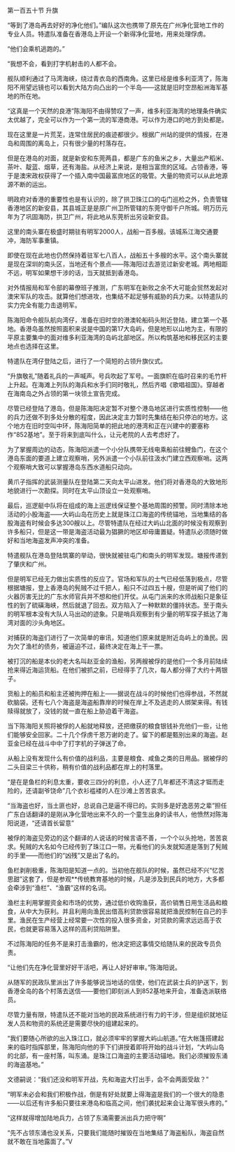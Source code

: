 

第一百五十节 升旗

“等到了港岛再去好好的净化他们。”编队这次也携带了原先在广州净化营地工作的专业人员。特遣队准备在香港岛上开设一个新得净化营地，用来处理俘虏。

“他们会乘机逃跑的。”

“我想不会，看到打字机射击的人都不会。

舰队顺利通过了马湾海峡，绕过青衣岛的西南角。这里已经是维多利亚湾了，陈海阳不用望远镜也可以看到大陆方向凸出的一个半岛――这就是旧时空昂船洲海军基地的所在地。

“这真是一个天然的良港”陈海阳不由得赞叹了一声，维多利亚海湾的地理条件确实太优越了，完全可以作为一个第一流的军港商港。可以作为港口的地方到处都是。

现在这里是一片荒芜，连常住居民的痕迹都很少。根据广州站的提供的情报，在港岛和周围的离岛上，只有很少量的村落存在。

但是在港岛的对面，就是新安和东莞两县，都是广东的鱼米之乡，大量出产稻米、茶叶、靛蓝、烟草，还有海盐。从经济上来说，是相当富庶的区域。占领香港，等于是澳宋政权获得了一个插入南中国最富庶地区的吸管。大量的物资可以从此地源源不断的运出。

明政府对香港的重要性也是有认识的，除了拱卫珠江口的屯门巡检之外，负责管辖香港地区的新安县，其县城正是是原广州卫所管辖的东莞守御千户所城。明万历元年为了巩固海防，拱卫广州，将此地从东莞析出另设新安县。

这里的南头寨在极盛时期驻有明军2000人，战船一百多艘。该城系江海交通要冲，海防军事重镇。

即使在现在此地也仍然保持着驻军七八百人，战船五十多艘的水平。这个南头寨就是现在深圳的南头区，当地还有个景点――陈海阳过去游览过新安老城。两地相距不远，明军如果想干涉的话，当天就抵到香港岛。

对外情报局和军令部的幕僚班子推测，广东明军在新败之余不大可能会贸然发起对澳宋军队的攻击。就算他们想进攻，也集结不起足够有威胁的兵力来。以特遣队的实力完全有能力击退明军。

陈海阳命令舰队航向湾仔，准备在旧时空的港澳轮船码头附近登陆，建立第一个基地。香港岛虽然按照面积来说是中国的第17大岛屿，但是地形以山地为主，有限的平原主要集中的面对维多利亚海湾的岛屿北部地区。所以构筑基地和移民区的主要地点也选择在这里。

特遣队在湾仔登陆之后，进行了一个简短的占领升旗仪式。

“升旗敬礼”随着礼兵的一声喊声。号兵吹起了军号。一面旗帜在临时召来的毛竹杆上升起。在海滩上列队的海兵和水手们同时敬礼，然后齐唱《歌唱祖国》。穿越者在海南岛之外占领的第一块领土宣告完成。

尽管已经登陆了港岛，但是陈海阳决定暂不对整个港岛地区进行实质性控制――他的兵力还做不到多处分散的程度，因此决定主力暂时先集结在船只停泊的地方。这个地方在旧时空叫中环，陈海阳简单的把此地的港湾和正在兴建中的要塞称作“852基地”。至于将来到底叫什么，让元老院的人去考虑好了。

为了掌握周边的动态，陈海阳派遣一个小分队携带无线电乘船前往鲤鱼门，在这个港岛东面的要道上建立观察哨，另外派遣一个小队前往汲水门建立西观察哨。这两个观察哨大致可以掌握港岛东西水道船只动向。

黄爪子指挥的武装测量队在登陆第二天向太平山进发。他们将对香港岛的大致地形地貌进行一次勘探。同时在太平山顶设立一处观察哨。

最后，巡逻艇中队将在组成的海上巡逻线保证整个基地周围的预警。同时清除本地活动的小股海盗――大屿山岛在历史上就是珠江口海盗的传统锚地，当地集结的各股海盗有时候会多达300艘以上。尽管特遣队在经过大屿山北面的时候没有观察到许多船只，但是这一带是海盗活动最为猖獗的地区却毋庸置疑。特遣队必须随时做好和当地海盗发声冲突的准备。

特遣舰队在港岛登陆筑寨的举动，很快就被驻屯门和南头的明军发现。塘报传递到了肇庆和广州。

但是明军已经无力做出实质性的反应了。官场和军队的士气已经低落到极点，尽管根据塘报，登上香港岛的髡贼不过千把人，船只不过四五十艘，但是听闻了他们的火器厉害无比的广东水师官兵并不想和他们开仗。从屯门派来的水师战船只是象征性的到了硫磺海峡，然后就退了回去。双方陷入了一种默默的僵持状态。至于南头的明军根本没有大队人马出动的迹象。只是哨兵观察到有少量的明军探子抵达了海湾对面的沙头角地区。

对捕获的海盗们进行了一次简单的审讯，知道他们原来就是附近岛屿上的渔民。因为欠了渔栏的债务，被逼迫不过，最终决定在海上干一票。

被打沉的船是本伙的老大名叫赵亚金的渔船，另两艘被俘的是他们一个多月前陆续抢来得近海运货船。在他们被抓之前，已经得手了几次，每人都分得了大约十两银子。

货船上的船员和船主还被拘押在船上――据说在战斗的时候他们也得参战，不然就砍脑袋。还有七八个海盗是海盗船靠岸的时候在岸上不及逃走的人绑架来得。有钱赎得就放了，没钱的就一直在船上胁迫着干海盗。

当下陈海阳关照将被俘的人船就地释放，还把缴获的粮食银钱补充他们一些，让他们能够安全回家。二十几个俘虏千恩万谢的走了。留下的都是甄别出来的海盗。赵亚金已经在战斗中中了打字机的子弹送了命。

从船上没有发现什么有价值的战利品，主要是粮食、咸鱼之类的日用品。据被俘的二头目梁三十供称，稍有价值的战利品都在岸上的村落里。

“是在是鱼栏的利息太重，要收三四分的利息，小人还了几年都还不清这才铤而走险的，还请副爷饶命”几个衣衫褴褛的人在沙滩上苦苦哀求。

“当海盗也好，当土匪也好，总说自己是逼不得已的。实则多是好逸恶劳之辈”担任广东白话翻译的是刚从净化营地出来不久的一个童生出身的读书人，他愤然对陈海阳说道，“还请首长留意”

被俘的海盗见旁边的这个翻译的人说话的时候言语不善，一个个以头抢地，苦苦哀求。髡贼的大名如今已经传到了珠江口一带。光看他们的头发就知道是落到了髡贼的手里――而他们的“凶残”又是出了名的。

鱼栏剥削极重，陈海阳是知道一点的。当初他在舰队的时候，虽然已经不兴“忆苦思甜”这套了，但是参观**传统教育基地的时候，凡是涉及到民兵的地方，大多都会牵涉到“渔栏”、“渔霸”这样的名词。

渔栏主利用掌握资金和市场的优势，通过低价收购渔获，高价销售日用生活品和粮食，从中大为获利。并且利用向渔民出借高利贷款很容易就把渔民控制在自己的手里。渔民在生产经营上经常要一次性的投入很多资金，对贷款的需求远远高于农民，也就更容易落入这样的高利贷陷阱里。

不过陈海阳的任务不是来打击渔霸的，他决定把这事情交给随队来的民政专员负责。

“让他们先在净化营里好好干活吧，再让人好好审审。”陈海阳说。

从随军的民政队里派出了许多能够说当地话的信使，他们在武装士兵的护送下，到香港全岛的各个村落去送信――要他们即刻派人到852基地来开会，准备选派联络员。

尽管力量有限，特遣队还不能对当地的民政系统进行有力的干涉，但是组织就地征发人员和物资的系统还是需要尽快的组建起来的。

“我们要随心所欲的出入珠江口，就必须牢牢的掌握大屿山航道。”在大帐篷搭建起来的临时指挥部里，陈海阳向他的手下们讲授着即将开始的战斗计划，“大屿山岛的北部，有一座村落，叫东涌。是珠江口海盗的主要活动锚地。我们必须摧毁东涌的海盗基地。”

文德嗣说：“我们还没和明军开战，先和海盗大打出手，会不会两面受敌？”

“明军未必会和我们积极作战，倒是有好处就要上得海盗是我们的一个很大的隐患――以后还有许多船只要往来港岛和临高之间，他们袭扰起来会让海军很头疼的。”

“这样就得增加陆地兵力，占领了东涌需要派出兵力把守啊”

“先不占领东涌也没关系，只要我们能随时摧毁在当地集结了海盗船队，海盗自然就不敢在当地露面了。”V

